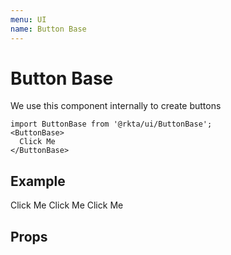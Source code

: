 ```yaml
---
menu: UI
name: Button Base
---
```



# Button Base

We use this component internally to create buttons

```
import ButtonBase from '@rkta/ui/ButtonBase';
<ButtonBase>
  Click Me
</ButtonBase>
```

## Example

<Playground>
  <ButtonBase>Click Me</ButtonBase>
  <ButtonBase color="paper" bgColor="secondary" css={{ padding: 16 }}>
    Click Me
  </ButtonBase>
  <Divider />
  <ButtonBase busy>Click Me</ButtonBase>
</Playground>

## Props

<Props of={ButtonBase} />
